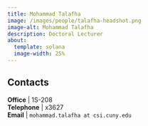 ```yaml
---
title: Mohammad Talafha
image: /images/people/talafha-headshot.png
image-alt: Mohammad Talafha
description: Doctoral Lecturer
about:
  template: solana
  image-width: 25%
---
```





## Contacts

**Office**    | 1S-208     <br/>
<i class="bi bi-telephone"></i> **Telephone** | x3627<br/>
<i class="bi bi-mailbox"></i> **Email**     | `mohammad.talafha at csi.cuny.edu`    <br/>
  <br/>


